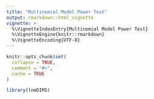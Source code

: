```yaml
---
title: "Multinomial Model Power Test"
output: rmarkdown::html_vignette
vignette: >
  %\VignetteIndexEntry{Multinomial Model Power Test}
  %\VignetteEngine{knitr::rmarkdown}
  %\VignetteEncoding{UTF-8}
---
```


```r
knitr::opts_chunk$set(
  collapse = TRUE,
  comment = "#>",
  cache = TRUE
)
```

```r
library(lnmDIMS)
```